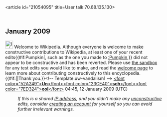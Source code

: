 <article id="21054095" title=User talk:70.68.135.130>
	<talkpage id="21054095" title="User talk:70.68.135.130">


== January 2009 ==
[[Image:Information.svg|25px]]  Welcome to Wikipedia. Although everyone is welcome to make constructive contributions to Wikipedia, at least one of your recent edits{{#if:Pumpkin|, such as the one you made to [[:Pumpkin]],}} did not appear to be constructive and has been reverted. Please use [[Wikipedia:Sandbox|the sandbox]] for any test edits you would like to make, and read the [[Wikipedia:Welcoming committee/Welcome to Wikipedia|welcome page]] to learn more about contributing constructively to this encyclopedia. {{#if:|{{{2}}}|Thank you.}}&lt;!-- Template:uw-vandalism1 --&gt; [[User:Unschool|&lt;font color=&quot;52A249&quot;&gt;'''Un'''&lt;/font&gt;]][[User talk:Unschool|&lt;font color=&quot;23CE40&quot;&gt;'''sch'''&lt;/font&gt;]][[Special:Contributions/Unschool|&lt;font color=&quot;7ED324&quot;&gt;'''ool'''&lt;/font&gt;]] 04:45, 12 January 2009 (UTC)
:''If this is a shared [[IP address]], and you didn't make any [[Wikipedia:vandalism|unconstructive]] edits, consider [[Wikipedia:Why create an account?|creating an account]] for yourself so you can avoid further irrelevant warnings.''
	</talkpage>
</article>